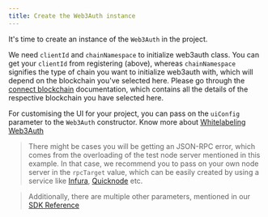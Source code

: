```yaml
---
title: Create the Web3Auth instance
---
```


It's time to create an instance of the `Web3Auth` in the project.

We need `clientId` and `chainNamespace` to initialize web3auth class. You can get your `clientId` from registering (above), whereas `chainNamespace`
signifies the type of chain you want to initialize web3auth with, which will depend on the blockchain you've selected here. Please go through the
[connect blockchain](/connect-blockchain/) documentation, which contains all the details of the respective blockchain you have selected here.

For customising the UI for your project, you can pass on the `uiConfig` parameter to the `Web3Auth` constructor. Know more about
[Whitelabeling Web3Auth](/whitelabeling)

> There might be cases you will be getting an JSON-RPC error, which comes from the overloading of the test node server mentioned in this example. In
> that case, we recommend you to pass on your own node server in the `rpcTarget` value, which can be easily created by using a service like
> [Infura](https://infura.io/), [Quicknode](https://www.quicknode.com/) etc.

> Additionally, there are multiple other parameters, mentioned in our [SDK Reference](/sdk/web/web3auth/initialize#instantiating-web3auth)
